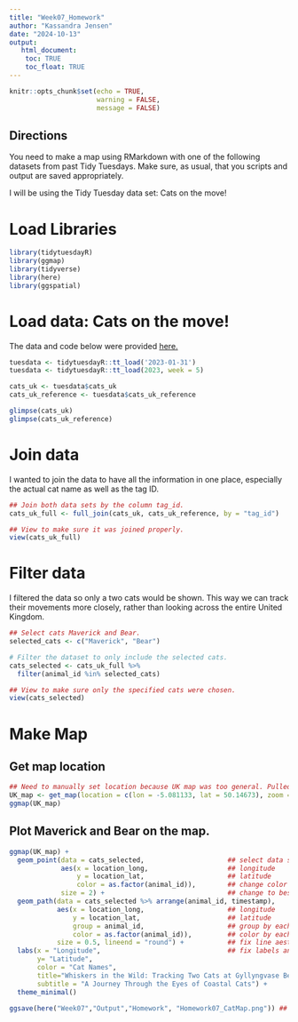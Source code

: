 ```yaml
---
title: "Week07_Homework"
author: "Kassandra Jensen"
date: "2024-10-13"
output: 
   html_document:
    toc: TRUE
    toc_float: TRUE
---
```


```r
knitr::opts_chunk$set(echo = TRUE,
                      warning = FALSE, 
                      message = FALSE)

```

## Directions
You need to make a map using RMarkdown with one of the following datasets from past Tidy Tuesdays. Make sure, as usual, that you scripts and output are saved appropriately.

I will be using the Tidy Tuesday data set: Cats on the move!

# Load Libraries
```r
library(tidytuesdayR)
library(ggmap)
library(tidyverse)
library(here)
library(ggspatial)
```

# Load data: Cats on the move!
The data and code below were provided [here.](https://github.com/rfordatascience/tidytuesday/blob/master/data/2023/2023-01-31/readme.md)

```r
tuesdata <- tidytuesdayR::tt_load('2023-01-31')
tuesdata <- tidytuesdayR::tt_load(2023, week = 5)

cats_uk <- tuesdata$cats_uk
cats_uk_reference <- tuesdata$cats_uk_reference

glimpse(cats_uk)
glimpse(cats_uk_reference)
```

# Join data
I wanted to join the data to have all the information in one place, especially the actual cat name as well as the tag ID. 
```r
## Join both data sets by the column tag_id.
cats_uk_full <- full_join(cats_uk, cats_uk_reference, by = "tag_id")

## View to make sure it was joined properly.
view(cats_uk_full)  
```

# Filter data
I filtered the data so only a two cats would be shown. This way we can track their movements more closely, rather than looking across the entire United Kingdom.
```r
## Select cats Maverick and Bear.
selected_cats <- c("Maverick", "Bear")

# Filter the dataset to only include the selected cats.
cats_selected <- cats_uk_full %>% 
  filter(animal_id %in% selected_cats)

## View to make sure only the specified cats were chosen.
view(cats_selected)
```

# Make Map
## Get map location
```r
## Need to manually set location because UK map was too general. Pulled point from one of the cats.
UK_map <- get_map(location = c(lon = -5.081133, lat = 50.14673), zoom = 15, maptype = "hybrid")
ggmap(UK_map)
```

## Plot Maverick and Bear on the map. 
```r
ggmap(UK_map) +
  geom_point(data = cats_selected,                     ## select data set for points
             aes(x = location_long,                    ## longitude
                 y = location_lat,                     ## latitude
                 color = as.factor(animal_id)),        ## change color by each cat
             size = 2) +                               ## change to best looking size
  geom_path(data = cats_selected %>% arrange(animal_id, timestamp),    ## group by cat, connect in order of cat movement 
            aes(x = location_long,                     ## longitude
                y = location_lat,                      ## latitude
                group = animal_id,                     ## group by each cat
                color = as.factor(animal_id)),         ## color by each cat
            size = 0.5, lineend = "round") +           ## fix line aesthetics
  labs(x = "Longitude",                                ## fix labels and add a cheeky title
       y= "Latitude",
       color = "Cat Names",
       title="Whiskers in the Wild: Tracking Two Cats at Gyllyngvase Beach",
       subtitle = "A Journey Through the Eyes of Coastal Cats") +
  theme_minimal()

ggsave(here("Week07","Output","Homework", "Homework07_CatMap.png")) ## Save plot
```

